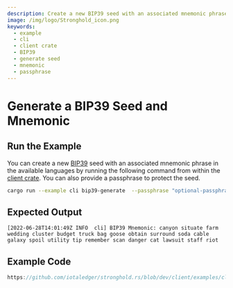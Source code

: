 ```yaml
---
description: Create a new BIP39 seed with an associated mnemonic phrase in the available languages.
image: /img/logo/Stronghold_icon.png
keywords:
  - example
  - cli
  - client crate
  - BIP39
  - generate seed
  - mnemonic
  - passphrase
---
```


# Generate a BIP39 Seed and Mnemonic

## Run the Example

You can create a new [BIP39](https://github.com/bitcoin/bips/blob/master/bip-0039.mediawiki) seed with an associated
mnemonic phrase in the available languages by running the following command from within the
[client crate](https://github.com/iotaledger/stronghold.rs/tree/dev/client). You can also provide a passphrase to
protect the seed.

```bash
cargo run --example cli bip39-generate  --passphrase "optional-passphrase" --lang "english" --vault-path "vault-path-0" --record-path "record-path-0"
```

## Expected Output

```plaintext
[2022-06-28T14:01:49Z INFO  cli] BIP39 Mnemonic: canyon situate farm wedding cluster budget truck bag goose obtain surround soda cable galaxy spoil utility tip remember scan danger cat lawsuit staff riot
```

## Example Code

```rust reference
https://github.com/iotaledger/stronghold.rs/blob/dev/client/examples/cli/main.rs#L282-L298
```
